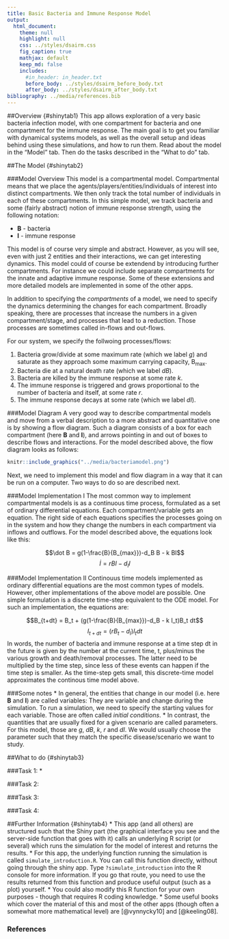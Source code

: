 ```yaml
---
title: Basic Bacteria and Immune Response Model
output:
  html_document:
    theme: null
    highlight: null
    css: ../styles/dsairm.css
    fig_caption: true
    mathjax: default 
    keep_md: false
    includes:
      #in_header: in_header.txt
      before_body: ../styles/dsairm_before_body.txt
      after_body: ../styles/dsairm_after_body.txt 
bibliography: ../media/references.bib
---
```


##Overview {#shinytab1}
This app allows exploration of a very basic bacteria infection model, with one compartment for bacteria and one compartment for the immune response. The main goal is to get you familiar with dynamical systems models, as well as the overall setup and ideas behind using these simulations, and how to run them. Read about the model in the "Model" tab. Then do the tasks described in the "What to do" tab.


##The Model {#shinytab2}

###Model Overview
This model is a compartmental model. Compartmental means that we place the agents/players/entities/individuals of interest into distinct compartments. We then only track the total number of individuals in each of these compartments. In this simple model, we track bacteria and some (fairly abstract) notion of immune response strength, using the following notation:

* **B** - bacteria 
* **I** - immune response

This model is of course very simple and abstract. However, as you will see, even with just 2 entities and their interactions, we can get interesting dynamics. This model could of course be extendend by introducing further compartments. For instance we could include separate compartments for the innate and adaptive immune response. Some of these extensions and more detailed models are implemented in some of the other apps.

In addition to specifying the *compartments* of a model, we need to specify the dynamics determining the changes for each compartment. Broadly speaking, there are processes that increase the numbers in a given compartment/stage, and processes that lead to a reduction. Those processes are sometimes called in-flows and out-flows. 

For our system, we specify the follwoing processes/flows: 

1. Bacteria grow/divide at some maximum rate (which we label _g_) and saturate as they approach some maximum carrying capacity, B~max~. 
2. Bacteria die at a natural death rate (which we label _dB_).
3. Bacteria are killed by the immune response at some rate _k_.
4. The immune response is triggered and grows proportional to the number of bacteria and itself, at some rate _r_.
5. The immune response decays at some rate (which we label _dI_).


###Model Diagram
A very good way to describe compartmental models and move from a verbal description to a more abstract and quantitative one is by showing a flow diagram. Such a diagram consists of a box for each compartment (here **B** and **I**), and arrows pointing in and out of boxes to describe flows and interactions. For the model described above, the flow diagram looks as follows:


```r
knitr::include_graphics("../media/bacteriamodel.png")
```

Next, we need to implement this model and flow diagram in a way that it can be run on a computer. Two ways to do so are described next.


###Model Implementation I
The most common way to implement compartmental models is as a continuous time process, formulated as a set of ordinary differential equations. Each compartment/variable gets an equation. The right side of each equations specifies the processes going on in the system and how they change the numbers in each compartment via inflows and outflows. For the model described above, the equations look like this:

$$\dot B = g(1-\frac{B}{B_{max}})-d_B B - k BI$$ 
$$\dot I = r B I - d_I I$$

###Model Implementation II
Continouus time models implemented as ordinary differential equations are the most common types of models. However, other implementations of the above model are possible. One simple formulation is a discrete time-step equivalent to the ODE model. For such an implementation, the equations are:

$$B_{t+dt} = B_t + (g(1-\frac{B}{B_{max}})-d_B - k I_t)B_t dt$$ 
$$ I_{t+dt} = (r B_t - d_I) I_t dt$$
In words, the number of bacteria and immune response at a time step dt in the future is given by the number at the current time, t, plus/minus the various growth and death/removal processes. The latter need to be multiplied by the time step, since less of these events can happen if the time step is smaller. As the time-step gets small, this discrete-time model approximates the continous time model above.



###Some notes
* In general, the entities that change in our model (i.e. here **B** and **I**) are called variables: They are variable and change during the simulation. To run a simulation, we need to specify the starting values for each variable. Those are often called _initial conditions_.
* In contrast, the quantities that are usually fixed for a given scenario are called parameters. For this model, those are _g_, _dB_, _k_, _r_ and _dI_. We would usually choose the parameter such that they match the specific disease/scenario we want to study. 
 


##What to do {#shinytab3}

###Task 1: 
*

###Task 2: 

###Task 3: 


###Task 4: 





##Further Information {#shinytab4}
* This app (and all others) are structured such that the Shiny part (the graphical interface you see and the server-side function that goes with it) calls an underlying R script (or several) which runs the simulation for the model of interest and returns the results.
* For this app, the underlying function running the simulation is called `simulate_introduction.R`. You can call this function directly, without going through the shiny app. Type `?simulate_introduction` into the R console for more information. If you go that route, you need to use the results returned from this function and produce useful output (such as a plot) yourself. 
* You could also modify this R function for your own purposes - though that requires R coding knowledge.
* Some useful books which cover the material of this and most of the other apps (though often a somewhat more mathematical level) are [@vynnycky10] and [@keeling08].

### References


